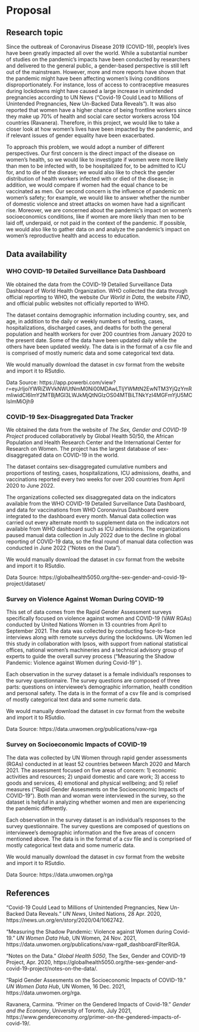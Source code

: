 # Proposal

## Research topic

Since the outbreak of Coronavirus Disease 2019 (COVID-19), people's lives have been greatly impacted all over the world. While a substantial number of studies on the pandemic’s impacts have been conducted by researchers and delivered to the general public, a gender-based perspective is still left out of the mainstream. However, more and more reports have shown that the pandemic might have been affecting women’s living conditions disproportionately. For instance, loss of access to contraceptive measures during lockdowns might have caused a large increase in unintended pregnancies according to UN News ("Covid-19 Could Lead to Millions of Unintended Pregnancies, New Un-Backed Data Reveals"). It was also reported that women have a higher chance of being frontline workers since they make up 70% of health and social care sector workers across 104 countries (Ravanera). Therefore, in this project, we would like to take a closer look at how women’s lives have been impacted by the pandemic, and if relevant issues of gender equality have been exacerbated.

To approach this problem, we would adopt a number of different perspectives. Our first concern is the direct impact of the disease on women’s health, so we would like to investigate if women were more likely than men to be infected with, to be hospitalized for, to be admitted to ICU for, and to die of the disease; we would also like to check the gender distribution of health workers infected with or died of the disease; in addition, we would compare if women had the equal chance to be vaccinated as men. Our second concern is the influence of pandemic on women’s safety; for example, we would like to answer whether the number of domestic violence and street attacks on women have had a significant rise. Moreover, we are concerned about the pandemic’s impact on women’s socioeconomics conditions, like if women are more likely than men to be laid off, underpaid, or not paid in the context of the pandemic. If possible, we would also like to gather data on and analyze the pandemic’s impact on women’s reproductive health and access to education.

## Data availability

### WHO COVID-19 Detailed Surveillance Data Dashboard

We obtained the data from the COVID-19 Detailed Surveillance Data Dashboard of World Health Organization. WHO collected the data through official reporting to WHO, the website *Our World in Data*, the website *FIND*, and official public websites not officially reported to WHO.

The dataset contains demographic information including country, sex, and age, in addition to the daily or weekly numbers of testing, cases, hospitalizations, discharged cases, and deaths for both the general population and health workers for over 200 countries from January 2020 to the present date. Some of the data have been updated daily while the others have been updated weekly. The data is in the format of a csv file and is comprised of mostly numeric data and some categorical text data.

We would manually download the dataset in csv format from the website and import it to RSutdio.

Data Source: 
https://app.powerbi.com/view?r=eyJrIjoiYWRiZWVkNWUtNmM0Ni00MDAwLTljYWMtN2EwNTM3YjQzYmRmIiwidCI6ImY2MTBjMGI3LWJkMjQtNGIzOS04MTBiLTNkYzI4MGFmYjU5MCIsImMiOjh9

### COVID-19 Sex-Disaggregated Data Tracker

We obtained the data from the website of *The Sex, Gender and COVID-19 Project* produced collaboratively by Global Health 50/50, the African Population and Health Research Center and the International Center for Research on Women. The project has the largest database of sex-disaggregated data on COVID-19 in the world.

The dataset contains sex-disaggregated cumulative numbers and proportions of testing, cases, hospitalizations, ICU admissions, deaths, and vaccinations reported every two weeks for over 200 countries from April 2020 to June 2022.

The organizations collected sex disaggregated data on the indicators available from the WHO COVID-19 Detailed Surveillance Data Dashboard, and data for vaccinations from WHO Coronavirus Dashboard were integrated to the dashboard every month. Manual data collection was carried out every alternate month to supplement data on the indicators not available from WHO dashboard such as ICU admissions. The organizations paused manual data collection in July 2022 due to the decline in global reporting of COVID-19 data, so the final round of manual data collection was conducted in June 2022 ("Notes on the Data").

We would manually download the dataset in csv format from the website and import it to RSutdio.

Data Source: https://globalhealth5050.org/the-sex-gender-and-covid-19-project/dataset/

### Survey on Violence Against Woman During COVID-19

This set of data comes from the Rapid Gender Assessment surveys specifically focused on violence against women and COVID-19 (VAW RGAs) conducted by United Nations Women in 13 countries from April to September 2021. The data was collected by conducting face-to-face interviews along with remote surveys during the lockdowns. UN Women led this study in collaboration with Ipsos, with support from national statistical offices, national women’s machineries and a technical advisory group of experts to guide the overall survey process ("Measuring the Shadow Pandemic: Violence against Women during Covid-19" ).

Each observation in the survey dataset is a female individual’s responses to the survey questionnaire. The survey questions are composed of three parts: questions on interviewee’s demographic information, health condition and personal safety. The data is in the format of a csv file and is comprised of mostly categorical text data and some numeric data.

We would manually download the dataset in csv format from the website and import it to RSutdio.

Data Source: https://data.unwomen.org/publications/vaw-rga

### Survey on Socioeconomic Impacts of COVID-19

The data was collected by UN Women through rapid gender assessments (RGAs) conducted in at least 52 countries between March 2020 and March 2021. The assessment focused on five areas of concern: 1) economic activities and resources; 2) unpaid domestic and care work; 3) access to goods and services, 4) emotional and physical wellbeing; and 5) relief measures ("Rapid Gender Assesments on the Socioeconomic Impacts of COVID-19"). Both man and woman were interviewed in the survey, so the dataset is helpful in analyzing whether women and men are experiencing the pandemic differently.

Each observation in the survey dataset is an individual’s responses to the survey questionnaire. The survey questions are composed of questions on interviewee’s demographic information and the five areas of concern mentioned above. The data is in the format of a csv file and is comprised of mostly categorical text data and some numeric data.

We would manually download the dataset in csv format from the website and import it to RSutdio.

Data Source: https://data.unwomen.org/rga

## References 

"Covid-19 Could Lead to Millions of Unintended Pregnancies, New Un-Backed Data Reveals." *UN News*, United Nations, 28 Apr. 2020, https://news.un.org/en/story/2020/04/1062742. 

"Measuring the Shadow Pandemic: Violence against Women during Covid-19." *UN Women Data Hub*, UN Women, 24 Nov. 2021, https://data.unwomen.org/publications/vaw-rga#_dashboardFilterRGA. 

"Notes on the Data." *Global Health 5050*, The Sex, Gender and COVID-19 Project, Apr. 2020, https://globalhealth5050.org/the-sex-gender-and-covid-19-project/notes-on-the-data/. 

"Rapid Gender Assesments on the Socioeconomic Impacts of COVID-19." *UN Women Data Hub*, UN Women, 16 Dec. 2021, https://data.unwomen.org/rga. 

Ravanera, Carmina. "Primer on the Gendered Impacts of Covid-19." *Gender and the Economy*, University of Toronto, July 2021, https://www.gendereconomy.org/primer-on-the-gendered-impacts-of-covid-19/. 


